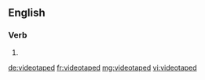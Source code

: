 ==English==

===Verb===
{{head|en|verb form}}

# {{en-past of|videotape}}

[[de:videotaped]]
[[fr:videotaped]]
[[mg:videotaped]]
[[vi:videotaped]]